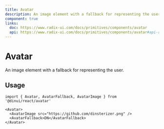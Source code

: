 ```yaml
---
title: Avatar
description: An image element with a fallback for representing the user.
component: true
links:
  doc: https://www.radix-ui.com/docs/primitives/components/avatar
  api: https://www.radix-ui.com/docs/primitives/components/avatar#api-reference
---
```


# Avatar

An image element with a fallback for representing the user.


<Example path="ui/avatar-demo" />

## Usage

```tsx
import { Avatar, AvatarFallback, AvatarImage } from '@dinui/react/avatar'
```

```tsx
<Avatar>
  <AvatarImage src="https://github.com/dinsterizer.png" />
  <AvatarFallback>DN</AvatarFallback>
</Avatar>
```
